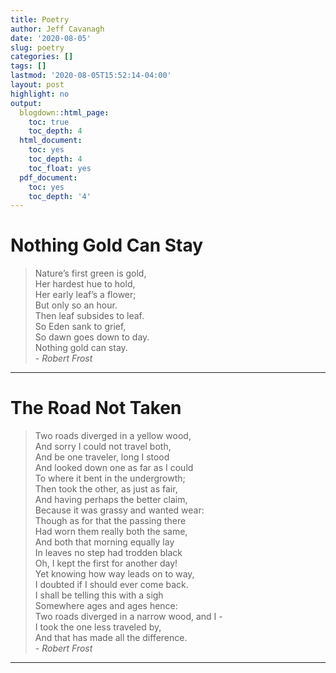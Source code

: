 ```yaml
---
title: Poetry
author: Jeff Cavanagh
date: '2020-08-05'
slug: poetry
categories: []
tags: []
lastmod: '2020-08-05T15:52:14-04:00'
layout: post
highlight: no
output:
  blogdown::html_page:
    toc: true
    toc_depth: 4
  html_document:
    toc: yes
    toc_depth: 4
    toc_float: yes
  pdf_document:
    toc: yes
    toc_depth: '4'
---
```


# Nothing Gold Can Stay

> Nature's first green is gold,  
Her hardest hue to hold,  
Her early leaf's a flower;  
But only so an hour.  
Then leaf subsides to leaf.  
So Eden sank to grief,  
So dawn goes down to day.  
Nothing gold can stay.  
- *Robert Frost*

*** 

# The Road Not Taken

> Two roads diverged in a yellow wood,  
And sorry I could not travel both,  
And be one traveler, long I stood  
And looked down one as far as I could  
To where it bent in the undergrowth;  
Then took the other, as just as fair,  
And having perhaps the better claim,  
Because it was grassy and wanted wear:  
Though as for that the passing there  
Had worn them really both the same,  
And both that morning equally lay  
In leaves no step had trodden black  
Oh, I kept the first for another day!  
Yet knowing how way leads on to way,  
I doubted if I should ever come back.  
I shall be telling this with a sigh  
Somewhere ages and ages hence:  
Two roads diverged in a narrow wood, and I -  
I took the one less traveled by,  
And that has made all the difference.  
- *Robert Frost*

***

